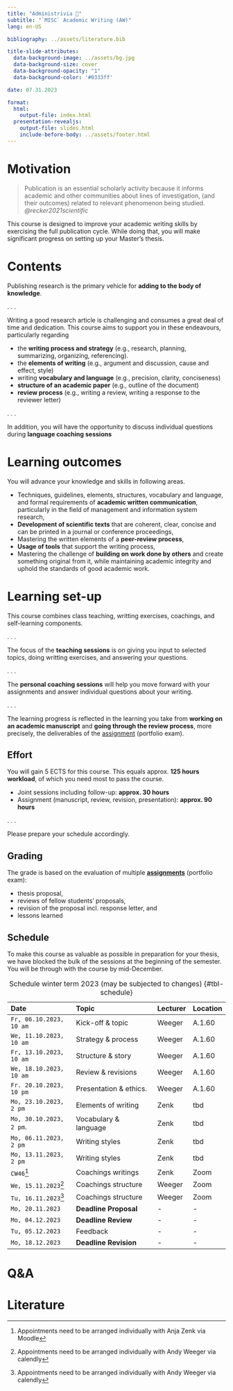 ```yaml
---
title: "Administrivia 🧐"  
subtitle: "`MISC` Academic Writing (AW)"
lang: en-US

bibliography: ../assets/literature.bib

title-slide-attributes:
  data-background-image: ../assets/bg.jpg
  data-background-size: cover
  data-background-opacity: "1"
  data-background-color: '#0333ff'

date: 07.31.2023

format: 
  html:
    output-file: index.html
  presentation-revealjs:
    output-file: slides.html 
    include-before-body: ../assets/footer.html
---
```


# Motivation {.vertical-center background-color="#0333ff" background-image="../assets/bg.jpg"}

> Publication is an essential scholarly activity because it informs academic and other communities about lines of investigation, (and their outcomes) related to relevant phenomenon being studied. *@recker2021scientific*

:::{.notes}
This course is designed to improve your academic writing skills by exercising the full publication cycle. While doing that, you will make significant progress on setting up your Master's thesis.
:::

# Contents

Publishing research is the primary vehicle for __adding to the body of knowledge__.

. . .

Writing a good research article is challenging and consumes a great deal of time and dedication. This course aims to support you in these endeavours, particularly regarding

:::{.incremental}
- the __writing process and strategy__ (e.g., research, planning, summarizing, organizing, referencing).
- the __elements of writing__ (e.g., argument and discussion, cause and effect, style)
- writing __vocabulary and language__ (e.g., precision, clarity, conciseness)
- __structure of an academic paper__ (e.g., outline of the document)
- __review process__ (e.g., writing a review, writing a response to the reviewer letter)
:::

. . .

In addition, you will have the opportunity to discuss individual questions during __language coaching sessions__

# Learning outcomes

You will advance your knowledge and skills in following areas.

::: {.incremental}
- Techniques, guidelines, elements, structures, vocabulary and language, and formal requirements of __academic written communication__, particularly in the field of management and information system research,
- __Development of scientific texts__ that are coherent, clear, concise and can be printed in a journal or conference proceedings,
- Mastering the written elements of a __peer-review process__,
- __Usage of tools__ that support the writing process,
- Mastering the challenge of __building on work done by others__ and create something original from it, while maintaining academic integrity and uphold the standards of good academic work.
:::

# Learning set-up

This course combines class teaching, writting exercises, coachings, and self-learning components.

. . .

The focus of the __teaching sessions__ is on giving you input to selected topics, doing writting exercises, and answering your questions. 

. . .

The __personal coaching sessions__ will help you move forward with your assignments and answer individual questions about your writing.

. . .

The learning progress is reflected in the learning you take from __working on an academic manuscript__ and __going through the review process__, more precisely, the deliverables of the [assignment](../assignment/) (portfolio exam).


## Effort

You will gain 5 ECTS for this course. This equals approx. __125 hours workload__, of which you need most to pass the course.

::: {.incremental}
-	Joint sessions including follow-up: __approx. 30 hours__
-	Assignment (manuscript, review, revision, presentation): __approx. 90 hours__
:::

. . .

Please prepare your schedule accordingly.

## Grading

The grade is based on the evaluation of multiple __[assignments](../assignment/)__ (portfolio exam):

:::{.incremental}
- thesis proposal,
- reviews of fellow students' proposals,
- revision of the proposal incl. response letter, and
- lessons learned
:::

## Schedule {.scrollable .smaller}

:::{.notes}
To make this course as valuable as possible in preparation for your thesis, we have blocked the bulk of the sessions at the beginning of the semester. You will be through with the course by mid-December. 
:::

::: {.column-page-right}

|Date                    |Topic                          |Lecturer | Location  |
|:-----------------------|:------------------------------|:--------|:----------|
|`Fr, 06.10.2023, 10 am` |Kick-off & topic               |Weeger   |A.1.60
|`We, 11.10.2023, 10 am` |Strategy & process             |Weeger   |A.1.60
|`Fr, 13.10.2023, 10 am` |Structure & story              |Weeger   |A.1.60
|`We, 18.10.2023, 10 am` |Review & revisions             |Weeger   |A.1.60
|`Fr. 20.10.2023, 10 pm` |Presentation & ethics.         |Weeger   |A.1.60
|`Mo, 23.10.2023, 2 pm`  |Elements of writing            |Zenk     |tbd
|`Mo, 30.10.2023, 2 pm`. |Vocabulary & language          |Zenk     |tbd
|`Mo, 06.11.2023, 2 pm`  |Writing styles                 |Zenk     |tbd
|`Mo, 13.11.2023, 2 pm`  |Writing styles                 |Zenk     |tbd
|`CW46`[^1]              |Coachings writings             |Zenk     |Zoom
|`We, 15.11.2023`[^2]    |Coachings structure            |Weeger   |Zoom
|`Tu, 16.11.2023`[^2]    |Coachings structure            |Weeger   |Zoom
|`Mo, 20.11.2023`        |__Deadline Proposal__          |-        |-
|`Mo, 04.12.2023`        |__Deadline Review__            |-        |-
|`Tu, 05.12.2023`        |Feedback                       |-        |-
|`Mo, 18.12.2023`        |__Deadline Revision__          |-        |-

: Schedule winter term 2023 (may be subjected to changes) {#tbl-schedule}

:::

[^1]: Appointments need to be arranged individually with Anja Zenk via Moodle
[^2]: Appointments need to be arranged individually with Andy Weeger via calendly

# Q&A {.html-hidden .unlisted .vertical-center background-color="#0333ff" background-image="../assets/images/bg.jpg"}

# Literature

::: {#refs}
:::